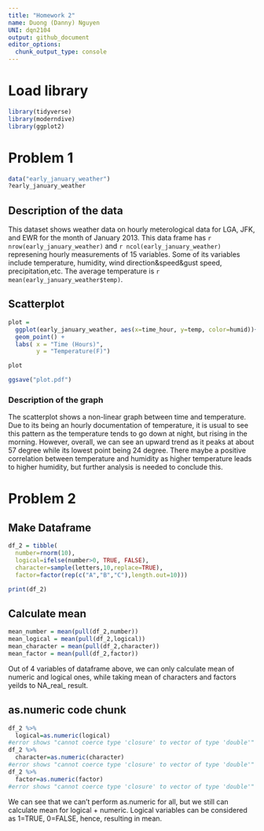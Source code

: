 ```yaml
---
title: "Homework 2"
name: Duong (Danny) Nguyen
UNI: dqn2104
output: github_document
editor_options: 
  chunk_output_type: console
---
```


# Load library

```r
library(tidyverse)
library(moderndive)
library(ggplot2)
```

# Problem 1

```r
data("early_january_weather")
?early_january_weather
```

## Description of the data

This dataset shows weather data on hourly meterological data for LGA, JFK, and EWR for the month of January 2013. This data frame has `r nrow(early_january_weather)` and `r ncol(early_january_weather)` represening hourly measurements of 15 variables. Some of its variables include temperature, humidity, wind direction&speed&gust speed, precipitation,etc. The average temperature is `r mean(early_january_weather$temp)`.

## Scatterplot

```r
plot = 
  ggplot(early_january_weather, aes(x=time_hour, y=temp, color=humid))+
  geom_point() + 
  labs( x = "Time (Hours)",
        y = "Temperature(F)")

plot

ggsave("plot.pdf")
```

### Description of the graph 

The scatterplot shows a non-linear graph between time and temperature. Due to its being an hourly documentation of temperature, it is usual to see this pattern as the temperature tends to go down at night, but rising in the morning. However, overall, we can see an upward trend as it peaks at about 57 degree while its lowest point being 24 degree. There maybe a positive correlation between temperature and humidity as higher temperature leads to higher humidity, but further analysis is needed to conclude this. 

# Problem 2

## Make Dataframe

```r
df_2 = tibble(
  number=rnorm(10),
  logical=ifelse(number>0, TRUE, FALSE),
  character=sample(letters,10,replace=TRUE),
  factor=factor(rep(c("A","B","C"),length.out=10)))

print(df_2)
```

## Calculate mean

```r
mean_number = mean(pull(df_2,number))
mean_logical = mean(pull(df_2,logical))
mean_character = mean(pull(df_2,character))
mean_factor = mean(pull(df_2,factor))
```

Out of 4 variables of dataframe above, we can only calculate mean of numeric and logical ones, while taking mean of characters and factors yeilds to NA_real_ result. 

## as.numeric code chunk

```r
df_2 %>%
  logical=as.numeric(logical)
#error shows "cannot coerce type 'closure' to vector of type 'double'"
df_2 %>%
  character=as.numeric(character)
#error shows "cannot coerce type 'closure' to vector of type 'double'"
df_2 %>%
  factor=as.numeric(factor)
#error shows "cannot coerce type 'closure' to vector of type 'double'"
```

We can see that we can't perform as.numeric for all, but we still can calculate mean for logical + numeric. Logical variables can be considered as 1=TRUE, 0=FALSE, hence, resulting in mean.


